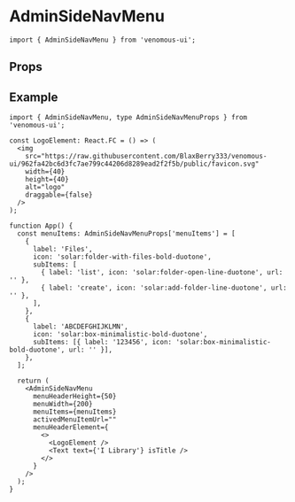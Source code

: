 
<Meta of={Stories} />

# AdminSideNavMenu

```tsx
import { AdminSideNavMenu } from 'venomous-ui';
```

## Props

<Controls />
<Canvas of={Stories.Default} sourceState="none" />

## Example

```tsx
import { AdminSideNavMenu, type AdminSideNavMenuProps } from 'venomous-ui';

const LogoElement: React.FC = () => (
  <img
    src="https://raw.githubusercontent.com/BlaxBerry333/venomous-ui/962fa42bc6d3fc7ae799c44206d8289ead2f2f5b/public/favicon.svg"
    width={40}
    height={40}
    alt="logo"
    draggable={false}
  />
);

function App() {
  const menuItems: AdminSideNavMenuProps['menuItems'] = [
    {
      label: 'Files',
      icon: 'solar:folder-with-files-bold-duotone',
      subItems: [
        { label: 'list', icon: 'solar:folder-open-line-duotone', url: '' },
        { label: 'create', icon: 'solar:add-folder-line-duotone', url: '' },
      ],
    },
    {
      label: 'ABCDEFGHIJKLMN',
      icon: 'solar:box-minimalistic-bold-duotone',
      subItems: [{ label: '123456', icon: 'solar:box-minimalistic-bold-duotone', url: '' }],
    },
  ];

  return (
    <AdminSideNavMenu
      menuHeaderHeight={50}
      menuWidth={200}
      menuItems={menuItems}
      activedMenuItemUrl=""
      menuHeaderElement={
        <>
          <LogoElement />
          <Text text={'I Library'} isTitle />
        </>
      }
    />
  );
}
```
